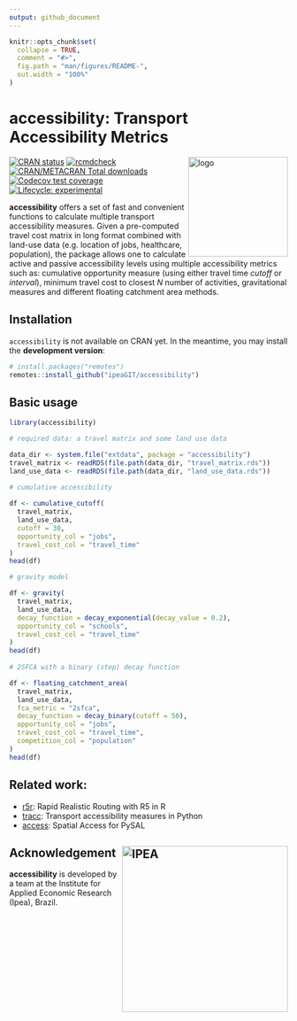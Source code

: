 ```yaml
---
output: github_document
---
```


```r
knitr::opts_chunk$set(
  collapse = TRUE,
  comment = "#>",
  fig.path = "man/figures/README-",
  out.width = "100%"
)
```

# accessibility: Transport Accessibility Metrics

<img align="right" src="man/figures/logo.png" alt="logo" width="180">

[![CRAN
status](https://www.r-pkg.org/badges/version/accessibility)](https://CRAN.R-project.org/package=accessibility)
[![rcmdcheck](https://github.com/ipeaGIT/accessibility/workflows/rcmdcheck/badge.svg)](https://github.com/ipeaGIT/accessibility/actions)
[![CRAN/METACRAN Total downloads](http://cranlogs.r-pkg.org/badges/grand-total/accessibility?color=yellow)](https://CRAN.R-project.org/package=accessibility)
[![Codecov test coverage](https://codecov.io/gh/ipeaGIT/accessibility/branch/main/graph/badge.svg)](https://app.codecov.io/gh/ipeaGIT/accessibility?branch=main)
[![Lifecycle: experimental](https://img.shields.io/badge/lifecycle-experimental-orange.svg)](https://lifecycle.r-lib.org/articles/stages.html) 

**accessibility** offers a set of fast and convenient functions to calculate multiple transport accessibility measures. Given a pre-computed travel cost matrix in long format combined with land-use data (e.g. location of jobs, healthcare, population), the package allows one to calculate active and passive accessibility levels using multiple accessibility metrics such as: cumulative opportunity measure (using either travel time *cutoff* or *interval*), minimum travel cost to closest *N* number of activities, gravitational measures and different floating catchment area methods.

## Installation

`accessibility` is not available on CRAN yet. In the meantime, you may install the **development version**:

```r
# install.packages("remotes")
remotes::install_github("ipeaGIT/accessibility")
```

## Basic usage

```r
library(accessibility)

# required data: a travel matrix and some land use data

data_dir <- system.file("extdata", package = "accessibility")
travel_matrix <- readRDS(file.path(data_dir, "travel_matrix.rds"))
land_use_data <- readRDS(file.path(data_dir, "land_use_data.rds"))
 
# cumulative accessibility

df <- cumulative_cutoff(
  travel_matrix,
  land_use_data,
  cutoff = 30,
  opportunity_col = "jobs",
  travel_cost_col = "travel_time"
)
head(df)

# gravity model

df <- gravity(
  travel_matrix,
  land_use_data,
  decay_function = decay_exponential(decay_value = 0.2),
  opportunity_col = "schools",
  travel_cost_col = "travel_time"
)
head(df)
                       
# 2SFCA with a binary (step) decay function

df <- floating_catchment_area(
  travel_matrix,
  land_use_data,
  fca_metric = "2sfca",
  decay_function = decay_binary(cutoff = 50),
  opportunity_col = "jobs",
  travel_cost_col = "travel_time",
  competition_col = "population"
)
head(df)
```

## Related work:

- [r5r](https://github.com/ipeaGIT/r5r): Rapid Realistic Routing with R5 in R
- [tracc](https://github.com/jamaps/tracc): Transport accessibility measures in Python
- [access](https://access.readthedocs.io/en/latest/): Spatial Access for PySAL

## Acknowledgement <a href="https://www.ipea.gov.br"><img src="man/figures/ipea_logo.png" alt="IPEA" align="right" width="300"/></a>

**accessibility** is developed by a team at the Institute for Applied Economic Research (Ipea), Brazil.
